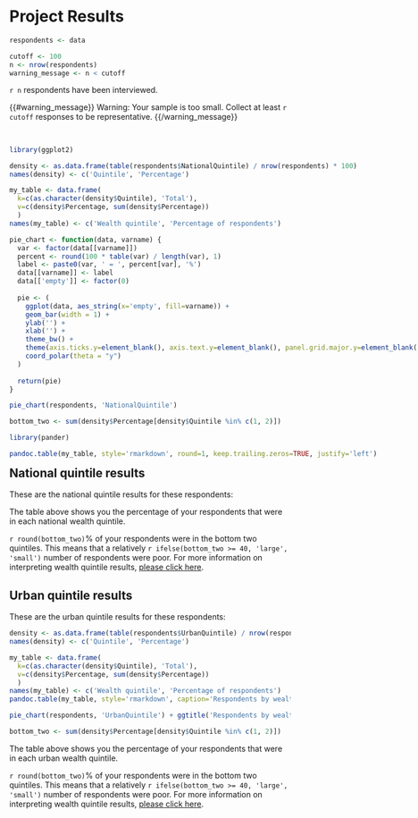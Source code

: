 # Project Results

```r
respondents <- data

cutoff <- 100
n <- nrow(respondents)
warning_message <- n < cutoff
```

`r n` respondents have been interviewed.

{{#warning_message}}
Warning: Your sample is too small. Collect at least `r cutoff` responses to be representative.
{{/warning_message}}

<div>
<div style="float: left;">
```r
library(ggplot2)

density <- as.data.frame(table(respondents$NationalQuintile) / nrow(respondents) * 100)
names(density) <- c('Quintile', 'Percentage')

my_table <- data.frame(
  k=c(as.character(density$Quintile), 'Total'),
  v=c(density$Percentage, sum(density$Percentage))
  )
names(my_table) <- c('Wealth quintile', 'Percentage of respondents')

pie_chart <- function(data, varname) {
  var <- factor(data[[varname]])
  percent <- round(100 * table(var) / length(var), 1)
  label <- paste0(var, ' = ', percent[var], '%')
  data[[varname]] <- label
  data[['empty']] <- factor(0)
  
  pie <- (
    ggplot(data, aes_string(x='empty', fill=varname)) +
    geom_bar(width = 1) +
    ylab('') + 
    xlab('') + 
    theme_bw() +
    theme(axis.ticks.y=element_blank(), axis.text.y=element_blank(), panel.grid.major.y=element_blank(), panel.border=element_blank()) +
    coord_polar(theta = "y")
  )
  
  return(pie)  
}

pie_chart(respondents, 'NationalQuintile')

bottom_two <- sum(density$Percentage[density$Quintile %in% c(1, 2)])
```
```r
library(pander)

pandoc.table(my_table, style='rmarkdown', round=1, keep.trailing.zeros=TRUE, justify='left')
```
</div>

## National quintile results

These are the national quintile results for these respondents:

The table above shows you the percentage of your respondents that were in each national wealth quintile.

`r round(bottom_two)`% of your respondents were in the bottom two quintiles. This means that a relatively `r ifelse(bottom_two >= 40, 'large', 'small')` number of respondents were poor. For more information on interpreting wealth quintile results, [please click here](http://www.equitytool.org/wealth-quintiles/).
</div>

<p style="clear: both;"></p>

## Urban quintile results

These are the urban quintile results for these respondents:

```r
density <- as.data.frame(table(respondents$UrbanQuintile) / nrow(respondents) * 100)
names(density) <- c('Quintile', 'Percentage')

my_table <- data.frame(
  k=c(as.character(density$Quintile), 'Total'),
  v=c(density$Percentage, sum(density$Percentage))
  )
names(my_table) <- c('Wealth quintile', 'Percentage of respondents')
pandoc.table(my_table, style='rmarkdown', caption='Respondents by wealth quintile', round=1, keep.trailing.zeros=TRUE, justify='left')
```

```r
pie_chart(respondents, 'UrbanQuintile') + ggtitle('Respondents by wealth quintile')

bottom_two <- sum(density$Percentage[density$Quintile %in% c(1, 2)])
```

The table above shows you the percentage of your respondents that were in each urban wealth quintile.

`r round(bottom_two)`% of your respondents were in the bottom two quintiles. This means that a relatively `r ifelse(bottom_two >= 40, 'large', 'small')` number of respondents were poor. For more information on interpreting wealth quintile results, [please click here](http://www.equitytool.org/wealth-quintiles/).
